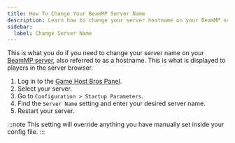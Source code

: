 ```yaml
---
title: How To Change Your BeamMP Server Name
description: Learn how to change your server hostname on your BeamMP server.
sidebar:
  label: Change Server Name
---
```


This is what you do if you need to change your server name on your [BeamMP server](https://www.gamehostbros.com/beammp-server-hosting/), also referred to as a hostname. This is what is displayed to players in the server browser.
<Steps>
1. Log in to the [Game Host Bros Panel](https://panel.gamehostbros.com/).
2. Select your server.
3. Go to `Configuration > Startup Parameters`.
4. Find the `Server Name` setting and enter your desired server name.
5. Restart your server.
</Steps>
:::note
This setting will override anything you have manually set inside your config file.
:::